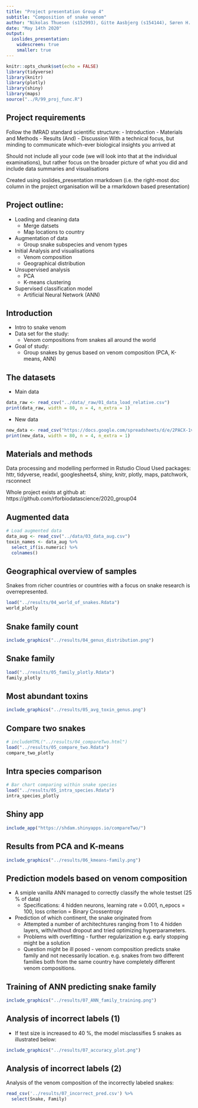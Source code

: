 ```yaml
---
title: "Project presentation Group 4"
subtitle: "Composition of snake venom"
author: "Nikolas Thuesen (s152993), Gitte Aasbjerg (s154144), Søren H. Dam (s153398), & Sofie O. Villumsen (s141217)"
date: "May 14th 2020"
output:
  ioslides_presentation:
    widescreen: true
    smaller: true
---
```



```r
knitr::opts_chunk$set(echo = FALSE)
library(tidyverse)
library(knitr)
library(plotly)
library(shiny)
library(maps)
source("../R/99_proj_func.R")
```


## Project requirements
Follow the IMRAD standard scientific structure:
- Introduction
- Materials and Methods
- Results (And)
- Discussion
With a technical focus, but minding to communicate which-ever biological insights you arrived at

Should not include all your code (we will look into that at the individual examinations), but rather focus on the broader picture of what you did and include data summaries and visualisations

Created using ioslides_presentation rmarkdown (i.e. the right-most doc column in the project organisation will be a rmarkdown based presentation)

## Project outline:

- Loading and cleaning data
  - Merge datsets
  - Map locations to country
- Augmentation of data
  - Group snake subspecies and venom types
- Initial Analysis and visualisations
  - Venom composition
  - Geographical distribution
- Unsupervised analysis
  - PCA
  - K-means clustering
- Supervised classification model
  - Artificial Neural Network (ANN)



## Introduction
- Intro to snake venom
- Data set for the study: 
  - Venom compositions from snakes all around the world
- Goal of study:
  - Group snakes by genus based on venom composition (PCA, K-means, ANN)
  
## The datasets
- Main data
```r
data_raw <- read_csv("../data/_raw/01_data_load_relative.csv")
print(data_raw, width = 80, n = 4, n_extra = 1)
```

- New data
```r
new_data <- read_csv("https://docs.google.com/spreadsheets/d/e/2PACX-1vR1J2-JTgyqdK48fycrWrlC5bqWFHxVatiCLhvWuxnxTJYhuKoq-bMpEvxjL57LwePK819TJAHU-tkC/pub?gid=0&single=true&output=csv", col_types = "cnnn")
print(new_data, width = 80, n = 4, n_extra = 1)
```


## Materials and methods
Data processing and modelling performed in Rstudio Cloud
  Used packages:
  httr, tidyverse, readxl, googlesheets4, shiny, knitr, plotly, maps, patchwork, rsconnect
  
Whole project exists at github at: 
https://github.com/rforbiodatascience/2020_group04


## Augmented data
```r
# Load augmented data
data_aug <- read_csv("../data/03_data_aug.csv")
toxin_names <- data_aug %>% 
  select_if(is.numeric) %>% 
  colnames()
```



## Geographical overview of samples

Snakes from richer countries or countries with a focus on snake research is overrepresented.

```r
load("../results/04_world_of_snakes.Rdata")
world_plotly
```


## Snake family count
```r
include_graphics("../results/04_genus_distribution.png")
```


## Snake family
<!-- ## Comparing snake families -->
```r
load("../results/05_family_plotly.Rdata")
family_plotly
```

## Most abundant toxins
```r
include_graphics("../results/05_avg_toxin_genus.png")
```


<!-- ## Discussion -->
<!-- - Discuss results, what can we say about the data based on the study -->

## Compare two snakes
```r
# includeHTML("../results/04_compareTwo.html")
load("../results/05_compare_two.Rdata")
compare_two_plotly
```

## Intra species comparison
```r
# Bar chart comparing within snake species
load("../results/05_intra_species.Rdata")
intra_species_plotly
```



## Shiny app
```r
include_app("https://shdam.shinyapps.io/compareTwo/")
```

## Results from PCA and K-means
<!-- - Plots -->
<!-- ![image](../results/06_pca.png) -->
```r
include_graphics("../results/06_kmeans-family.png")
```

## Prediction models based on venom composition
- A smiple vanilla ANN managed to correctly classify the whole testset (25 % of data)
  - Specifications: 4 hidden neurons, learning rate = 0.001, n_epocs = 100, loss criterion = Binary Crossentropy
- Prediction of which continent, the snake originated from 
  - Attempted a number of architechtures ranging from 1 to 4 hidden layers, with/without dropout and tried optimizing hyperparameters.
  - Problems with overfitting - further regularization e.g. early stopping might be a solution
  - Question might be ill posed - venom composition predicts snake family and not necessarily location. e.g. snakes from two different families both from the same country have completely different venom compositions.

## Training of ANN predicting snake family

<p align="center">
```r
include_graphics("../results/07_ANN_family_training.png")

```
</p>
## Analysis of incorrect labels (1)

- If test size is increased to 40 %, the model misclassifies 5 snakes as illustrated below:


<p align="center">
```r
include_graphics("../results/07_accuracy_plot.png")

```
</p>

## Analysis of incorrect labels (2)

Analysis of the venom composition of the incorrectly labeled snakes:

<p align="center">
```r
read_csv('../results/07_incorrect_pred.csv') %>%
  select(Snake, Family)

```
</p>

